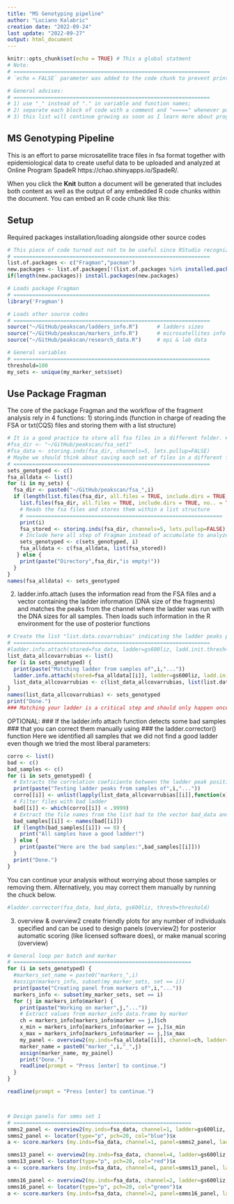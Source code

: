 ```yaml
---
title: "MS Genotyping pipeline"
author: "Luciano Kalabric"
creation date: "2022-09-24"
last update: "2022-09-27"
output: html_document
---
```


```r
knitr::opts_chunk$set(echo = TRUE) # This a global statment
# Note:
# ===============================================================
# `echo = FALSE` parameter was added to the code chunk to prevent printing of the R code that generated the outputs and plots

# General advises:
# ===============================================================
# 1) use "_" instead of "." in variable and function names;
# 2) separate each block of code with a comment and "=====" whenever possible
# 3) this list will continue growing as soon as I learn more about programming in R...
```

## MS Genotyping Pipeline

This is an effort to parse microsatellite trace files in fsa format together with epidemiological data to create useful data to be uploaded and analyzed at Online Program SpadeR https://chao.shinyapps.io/SpadeR/.

When you click the **Knit** button a document will be generated that includes both content as well as the output of any embedded R code chunks within the document. You can embed an R code chunk like this:

## Setup

Required packages installation/loading alongside other source codes

```r
# This piece of code turned out not to be useful since RStudio recognizes missing packages and asks for installation
# ===============================================================
list.of.packages <- c("Fragman","pacman")
new.packages <- list.of.packages[!(list.of.packages %in% installed.packages()[,"Package"])]
if(length(new.packages)) install.packages(new.packages)

# Loads package Fragman 
# ===============================================================
library('Fragman')

# Loads other source codes 
# ===============================================================
source("~/GitHub/peakscan/ladders_info.R") 		# ladders sizes
source("~/GitHub/peakscan/markers_info.R") 		# microsatellites info & sets (or batches)
source("~/GitHub/peakscan/research_data.R")		# epi & lab data

# General variables
# ===============================================================
threshold=100
my_sets <- unique(my_marker_sets$set)
```
## Use Package Fragman

The core of the package Fragman and the workflow of the fragment analysis rely in 4 functions:
1) storing.inds (function in charge of reading the FSA or txt(CQS) files and storing them with a list structure)

```r
# It is a good practice to store all fsa files in a different folder. # Read just one folder at a time
#fsa_dir <- "~/GitHub/peakscan/fsa_set1"
#fsa_data <- storing.inds(fsa_dir, channels=5, lets.pullup=FALSE)
# Maybe we should think about saving each set of files in a different folder (i.e. fsa_set1_dir, fsa_set2_dir, etc.)
# ===============================================================
sets_genotyped <- c()
fsa_alldata <- list()
for (i in my_sets) {
  fsa_dir <- paste0("~/GitHub/peakscan/fsa_",i)
  if (length(list.files(fsa_dir, all.files = TRUE, include.dirs = TRUE, no.. = TRUE)) > 0) {
    list.files(fsa_dir, all.files = TRUE, include.dirs = TRUE, no.. = TRUE)
    # Reads the fsa files and stores them within a list structure
    # ===============================================================
    print(i)
    fsa_stored <- storing.inds(fsa_dir, channels=5, lets.pullup=FALSE)
    # Include here all step of Fragman instead of accumulate to analyze later!
    sets_genotyped <- c(sets_genotyped, i)
    fsa_alldata <- c(fsa_alldata, list(fsa_stored))
   } else { 
    print(paste("Directory",fsa_dir,"is empty!"))
  }
}
names(fsa_alldata) <- sets_genotyped
```

2) ladder.info.attach (uses the information read from the FSA files and a vector containing the ladder information (DNA size of the fragments) and matches the peaks from the channel where the ladder was run with the DNA sizes for all samples. Then loads such information in the R environment for the use of posterior functions

```r
# Create the list "list.data.covarrubias" indicating the ladder peaks position, height, weigth, correlation and error identified in each file
# ===============================================================
#ladder.info.attach(stored=fsa_data, ladder=gs600liz, ladd.init.thresh=threshold, prog=FALSE, draw=TRUE)
list_data_allcovarrubias <- list()
for (i in sets_genotyped) {
  print(paste("Matching ladder from samples of",i,"..."))
  ladder.info.attach(stored=fsa_alldata[[i]], ladder=gs600liz, ladd.init.thresh=threshold, prog=FALSE, draw=TRUE)
  list_data_allcovarrubias <- c(list_data_allcovarrubias, list(list.data.covarrubias))
}
names(list_data_allcovarrubias) <- sets_genotyped
print("Done.")
### Matching your ladder is a critical step and should only happen once per batch of samples read
```
OPTIONAL:
### If the ladder.info attach function detects some bad samples
### that you can correct them manually using
### the ladder.corrector() function
Here we identified all samples that we did not find a good ladder even though we tried the most liberal parameters:

```r
corro <- list()
bad <- c()
bad_samples <- c()
for (i in sets_genotyped) {
  # Extracts the correlation coeficiente between the ladder peak positions and sizes from the "list.data.covarrubia"
  print(paste("Testing ladder peaks from samples of",i,"..."))
  corro[[i]] <- unlist(lapply(list_data_allcovarrubias[[i]],function(x){x$corr}))
  # Filter files with bad ladder
  bad[[i]] <- which(corro[[i]] < .9999)
  # Extract the file names from the list bad to the vector bad_data and print the results, if any
  bad_samples[[i]] <- names(bad[[i]])
  if (length(bad_samples[[i]]) == 0) {
    print("All samples have a good ladder!")
  } else {
    print(paste("Here are the bad samples:",bad_samples[[i]]))
  }
  print("Done.")
}
```

You can continue your analysis without worrying about those samples or removing them. Alternatively, you may correct them manually by running the chuck below.

```r
#ladder.corrector(fsa_data, bad_data, gs600liz, thresh=threshold)
```
3) overview & overview2 create friendly plots for any
number of individuals specified and can be used to design panels (overview2) for posterior automatic scoring (like licensed software does), or make manual scoring (overview)

```r
# General loop per batch and marker
# =========================================================
for (i in sets_genotyped) {
  #markers_set_name = paste0("markers_",i)
  #assign(markers_info, subset(my_marker_sets, set == i))
  print(paste("Creating panel from markers of",i,"..."))
  markers_info <- subset(my_marker_sets, set == i)
  for (j in markers_info$marker) {
    print(paste("Working on marker",j,"..."))
    # Extract values from marker_info data.frame by marker
    ch = markers_info[markers_info$marker == j,]$ch
    x_min = markers_info[markers_info$marker == j,]$x_min
    x_max = markers_info[markers_info$marker == j,]$x_max
    my_panel <- overview2(my.inds=fsa_alldata[[i]], channel=ch, ladder=gs600liz, init.thresh=1000, xlim=c(x_min,x_max))
    marker_name = paste0("marker_",i,"_",j)
    assign(marker_name, my_painel)
    print("Done.")
    readline(prompt = "Press [enter] to continue.")
  }
}

readline(prompt = "Press [enter] to continue.")



# Design panels for smms set 1
# =========================================================
smms2_panel <- overview2(my.inds=fsa_data, channel=1, ladder=gs600liz, init.thresh=7000, xlim=c(219,295))
smms2_panel <- locator(type="p", pch=20, col="blue")$x
a <- score.markers (my.inds=fsa_data, channel=1, panel=smms2_panel, ladder=gs600liz, electro=FALSE)

smms13_panel <- overview2(my.inds=fsa_data, channel=4, ladder=gs600liz, init.thresh=7000, xlim=c(171,228))
smms13_panel <- locator(type="p", pch=20, col="red")$x
a <- score.markers (my.inds=fsa_data, channel=4, panel=smms13_panel, ladder=gs600liz, electro=FALSE)

smms16_panel <- overview2(my.inds=fsa_data, channel=2, ladder=gs600liz, init.thresh=7000, xlim=c(201,258))
smms16_panel <- locator(type="p", pch=20, col="green")$x
a <- score.markers (my.inds=fsa_data, channel=2, panel=smms16_panel, ladder=gs600liz, electro=FALSE)

```


